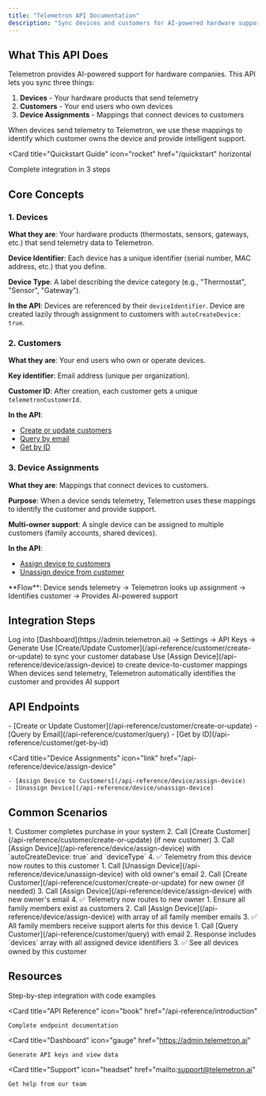```yaml
---
title: "Telemetron API Documentation"
description: "Sync devices and customers for AI-powered hardware support"
---
```


## What This API Does

Telemetron provides AI-powered support for hardware companies. This API lets you sync three things:

1. **Devices** - Your hardware products that send telemetry
2. **Customers** - Your end users who own devices
3. **Device Assignments** - Mappings that connect devices to customers

When devices send telemetry to Telemetron, we use these mappings to identify which customer owns the device and provide intelligent support.

<Card
  title="Quickstart Guide"
  icon="rocket"
  href="/quickstart"
  horizontal
>
  Complete integration in 3 steps
</Card>

## Core Concepts

### 1. Devices

**What they are**: Your hardware products (thermostats, sensors, gateways, etc.) that send telemetry data to Telemetron.

**Device Identifier**: Each device has a unique identifier (serial number, MAC address, etc.) that you define.

**Device Type**: A label describing the device category (e.g., "Thermostat", "Sensor", "Gateway").

**In the API**: Devices are referenced by their `deviceIdentifier`. Device are created lazily through assignment to customers with `autoCreateDevice: true`.

### 2. Customers

**What they are**: Your end users who own or operate devices.

**Key identifier**: Email address (unique per organization).

**Customer ID**: After creation, each customer gets a unique `telemetronCustomerId`.

**In the API**: 
- [Create or update customers](/api-reference/customer/create-or-update)
- [Query by email](/api-reference/customer/query)
- [Get by ID](/api-reference/customer/get-by-id)

### 3. Device Assignments

**What they are**: Mappings that connect devices to customers.

**Purpose**: When a device sends telemetry, Telemetron uses these mappings to identify the customer and provide support.

**Multi-owner support**: A single device can be assigned to multiple customers (family accounts, shared devices).

**In the API**:
- [Assign device to customers](/api-reference/device/assign-device)
- [Unassign device from customer](/api-reference/device/unassign-device)

<Tip>
  **Flow**: Device sends telemetry → Telemetron looks up assignment → Identifies customer → Provides AI-powered support
</Tip>

## Integration Steps

<Steps>
  <Step title="Get Your API Key">
    Log into [Dashboard](https://admin.telemetron.ai) → Settings → API Keys → Generate
  </Step>
  
  <Step title="Create Customer Records">
    Use [Create/Update Customer](/api-reference/customer/create-or-update) to sync your customer database
  </Step>
  
  <Step title="Assign Devices to Customers">
    Use [Assign Device](/api-reference/device/assign-device) to create device-to-customer mappings
  </Step>
  
  <Step title="Telemetry Routes Automatically">
    When devices send telemetry, Telemetron automatically identifies the customer and provides AI support
  </Step>
</Steps>

## API Endpoints

<CardGroup cols={2}>
  <Card 
    title="Customer Management" 
    icon="users"
    href="/api-reference/customer/create-or-update"
  >
    - [Create or Update Customer](/api-reference/customer/create-or-update)
    - [Query by Email](/api-reference/customer/query)
    - [Get by ID](/api-reference/customer/get-by-id)
  </Card>
  
  <Card 
    title="Device Assignments" 
    icon="link"
    href="/api-reference/device/assign-device"
  >
    - [Assign Device to Customers](/api-reference/device/assign-device)
    - [Unassign Device](/api-reference/device/unassign-device)
  </Card>
</CardGroup>

## Common Scenarios

<AccordionGroup>
  <Accordion title="Customer buys a device" icon="cart-shopping">
    1. Customer completes purchase in your system
    2. Call [Create Customer](/api-reference/customer/create-or-update) (if new customer)
    3. Call [Assign Device](/api-reference/device/assign-device) with `autoCreateDevice: true` and `deviceType`
    4. ✅ Telemetry from this device now routes to this customer
  </Accordion>
  
  <Accordion title="Customer sells device to someone else" icon="right-left">
    1. Call [Unassign Device](/api-reference/device/unassign-device) with old owner's email
    2. Call [Create Customer](/api-reference/customer/create-or-update) for new owner (if needed)
    3. Call [Assign Device](/api-reference/device/assign-device) with new owner's email
    4. ✅ Telemetry now routes to new owner
  </Accordion>
  
  <Accordion title="Family shares a device" icon="users">
    1. Ensure all family members exist as customers
    2. Call [Assign Device](/api-reference/device/assign-device) with array of all family member emails
    3. ✅ All family members receive support alerts for this device
  </Accordion>
  
  <Accordion title="Query customer's devices" icon="magnifying-glass">
    1. Call [Query Customer](/api-reference/customer/query) with email
    2. Response includes `devices` array with all assigned device identifiers
    3. ✅ See all devices owned by this customer
  </Accordion>
</AccordionGroup>

## Resources

<CardGroup cols={2}>
  <Card 
    title="Quickstart Guide" 
    icon="rocket"
    href="/quickstart"
  >
    Step-by-step integration with code examples
  </Card>
  
  <Card 
    title="API Reference" 
    icon="book"
    href="/api-reference/introduction"
  >
    Complete endpoint documentation
  </Card>
  
  <Card 
    title="Dashboard" 
    icon="gauge"
    href="https://admin.telemetron.ai"
  >
    Generate API keys and view data
  </Card>
  
  <Card 
    title="Support" 
    icon="headset"
    href="mailto:support@telemetron.ai"
  >
    Get help from our team
  </Card>
</CardGroup>
